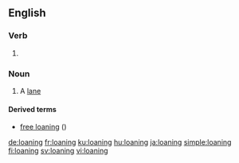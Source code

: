 ==English==

===Verb===
{{head|en|present participle}}

# {{present participle of|loan|lang=en|nocat=1}}

===Noun===
{{en-noun}}

# {{context|obsolete|Scottish and Northern English|lang=en}} A [[lane]]

====Derived terms====
* [[free loaning]] ({{term|right of way}})

[[de:loaning]]
[[fr:loaning]]
[[ku:loaning]]
[[hu:loaning]]
[[ja:loaning]]
[[simple:loaning]]
[[fi:loaning]]
[[sv:loaning]]
[[vi:loaning]]
